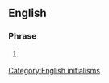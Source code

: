 ==English==

===Phrase===
{{en-phrase}}

# {{lb|en|Internet slang}} {{initialism of|en|no harm, no foul}}

[[Category:English initialisms]]
